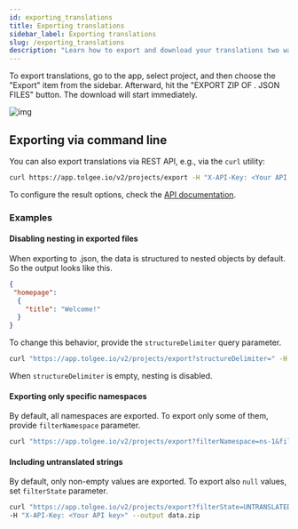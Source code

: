 ```yaml
---
id: exporting_translations
title: Exporting translations
sidebar_label: Exporting translations
slug: /exporting_translations
description: "Learn how to export and download your translations two ways: from Tolgee App and via command line (via REST API, via curl utility)."
---
```


To export translations, go to the app, select project, and then choose the "Export" item from the sidebar.
Afterward, hit the "EXPORT ZIP OF . JSON FILES" button. The download will start immediately.

![img](/img/docs/platform/project_menu_export.png)

## Exporting via command line

You can also export translations via REST API, e.g., via the `curl` utility:

```bash
curl https://app.tolgee.io/v2/projects/export -H "X-API-Key: <Your API key>" --output data.zip
```

To configure the result options, check the [API documentation](/api#tag/Export/operation/export_1).

### Examples

#### Disabling nesting in exported files
When exporting to .json, the data is structured to nested objects by default. So the output looks like this.
```json
{
 "homepage":
  {
    "title": "Welcome!"
  }
}
```

To change this behavior, provide the `structureDelimiter` query parameter.
```bash
curl "https://app.tolgee.io/v2/projects/export?structureDelimiter=" -H "X-API-Key: <Your API key>" --output data.zip
```

When `structureDelimiter` is empty, nesting is disabled.

#### Exporting only specific namespaces
By default, all namespaces are exported. To export only some of them, provide `filterNamespace` parameter.
```bash
curl "https://app.tolgee.io/v2/projects/export?filterNamespace=ns-1&filterNamespace=ns-2" -H "X-API-Key: <Your API key>" --output data.zip
```

#### Including untranslated strings
By default, only non-empty values are exported. To export also `null` values, set `filterState` parameter.
```bash
curl "https://app.tolgee.io/v2/projects/export?filterState=UNTRANSLATED&filterState=TRANSLATED&filterState=REVIEWED" \
-H "X-API-Key: <Your API key>" --output data.zip
```
